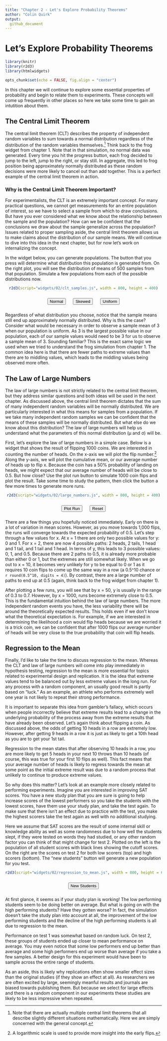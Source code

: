 ```yaml
---
title: "Chapter 2 - Let's Explore Probability Theorems"
author: "Colin Quirk"
output:
  github_document
---
```


# Let's Explore Probability Theorems

```r
library(knitr)
library(r2d3)
library(htmlwidgets)

opts_chunk$set(echo = FALSE, fig.align = "center")
```

In this chapter we will continue to explore some essential properties of probability and begin to relate them to experiments. These concepts will come up frequently in other places so here we take some time to gain an intutition about them.

## The Central Limit Theorem

The central limit theorem (CLT) describes the property of independent random variables to sum towards a normal distribution regardless of the distribution of the random variables themselves.^[Note that there are actually multiple central limit theorems that all describe slightly different situations mathematically. Here we are simply concerned with the general concept.] Think back to the frog widget from chapter 1. Note that in that simulation, no normal data was generated. Every time you hit the progress button, each frog decided to jump to the left, jump to the right, or stay still. In aggregate, this led to frog position being approximately normally distributed as these random decisions were more likely to cancel out than add together. This is a perfect example of the central limit theorem in action.

### Why is the Central Limit Theorem Important?

For experimentalists, the CLT is an extremely important concept. For many practical questions, we cannot get measurements for an entire population of interest, so we have to select a sample from which to draw conclusions. But have you ever considered what we know about the relationship between the sample and the population? How can we be confident that the conclusions we draw about the sample generalize across the population? Issues related to proper sampling aside, the central limit theorem allows us to make claims about the distribution of our sample means. We will continue to dive into this idea in the next chapter, but for now let's work on internalizing the concept. 

In the widget below, you can generate populations. The button that you press will determine what distribution this population is generated from. On the right plot, you will see the distribution of means of 500 samples from that population. Simulate a few populations from each of the possible distributions now.

<center>
```r
r2d3(script="widgets/02/clt_samples.js", width = 800, height = 400)
```

<form>
  <button id='normalDistButton' style='margin: 10px'>Normal</button>
  <button id='skewDistButton' style='margin: 10px'>Skewed</button>
  <button id='unifDistButton' style='margin: 10px'>Uniform</button>
</form>
</center>

Regardless of what distribution you choose, notice that the sample means still end up approximately normally distributed. Why is this the case? Consider what would be necessary in order to observe a sample mean of 3 when our population is uniform. As 3 is the largest possible value in our population, each of our sample values would need to be 3 for us to observe a sample mean of 3. Sounding familiar? This is the exact same logic we used when we tried to understand the frog simulation from chapter 1. The common idea here is that there are fewer paths to extreme values than there are to middling values, which leads to the middling values being observed more often.

## The Law of Large Numbers

The law of large numbers is not strictly related to the central limit theorem, but they address similar questions and both ideas will be used in the next chapter. As discussed above, the central limit theorem dictates that the sum of many independent random variables will be normally distributed. We are particularly interested in what this means for samples from a population. If we take many independent random samples we can be confident that the means of these samples will be normally distributed. But what else do we know about this distribution? The law of large numbers will help us understand what the parameters of this normal distribution (μ and σ) will be.

First, let's explore the law of large numbers in a simple case. Below is a widget that shows the result of flipping 1000 coins. We are interested in counting the number of heads. On the x-axis we will plot the flip number.^[A logarithmic scale is used to provide more insight into the early flips.] Along the y-axis, we will plot the cumulative mean, or our average number of heads up to flip x. Because the coin has a 50% probability of landing on heads, we might expect that our average number of heads will be close to 0.5. But how close? Use the plot run button to simulate 1000 coin flips and plot the result. Take some time to study the pattern, then click the button a few more times to generate more runs.

<center>
```r
r2d3(script="widgets/02/large_numbers.js", width = 800, height = 400)
```

<form>
  <button id='plotButton' style='margin: 10px'>Plot Run</button>
  <button id='resetButton' style='margin: 10px'>Reset</button>
</form>
</center>

There are a few things you hopefully noticed immediately. Early on there is a lot of variation in mean scores. However, as you move towards 1,000 flips, the runs will converge towards the expected probability of 0.5. Let's step through a few values for x. At x = 1 there are only two possible values for y: 0 and 1. For x = 2, there are now 4 possible paths: 2 heads, 2 tails, 1 head and 1 tail, and 1 tail and 1 head. In terms of y, this leads to 3 possible values: 0, 1, and 0.5. Because there are 2 paths to 0.5, it is already more probable than either 0 or 1, but the extremes are still somewhat likely. When we go out to x = 10, it becomes very unlikely for y to be equal to 0 or 1 as it requires 10 coin flips to come up the same way in a row (a 0.5^10 chance or `r round(0.5^10, digits = 4)`). By contrast, there are a large number of paths to end up at 0.5 (again, think back to the frog widget from chapter 1).

After plotting a few runs, you will see that by x = 50, y is usually in the range of 0.3 to 0.7. However, by x = 1000, runs become extremely close to 0.5. This is the fundamental intuition behind the law of large numbers. The more independent random events you have, the less variability there will be around the theoretically expected results. This holds even if we don't know what the theoretical expectation is. For example, if we are interested in determining the likelihood a coin would flip heads because we are worried it is a trick coin, we can be confident that after 1000 flips our average number of heads will be very close to the true probability that coin will flip heads.

## Regression to the Mean

Finally, I'd like to take the time to discuss regression to the mean. Whereas the CLT and law of large numbers will come into play immediately in hypothesis testing, regression to the mean is more essential for topics related to experimental design and replication. It is the idea that extreme values tend to be balanced out by less extreme values in the long run. For any process with a random component, an usually good result is partly based on "luck." As an example, an athlete who performs extremely well one year is not likely to repeat their strong performance.

It is important to separate this idea from gambler's fallacy, which occurs when people incorrectly believe that extreme results lead to a change in the underlying probability of the process away from the extreme results that have already been observed. Let's again think about flipping a coin. As discussed above, the odds of getting 10 heads in a row are extremely low. However, after getting 9 heads in a row it is just as likely to get a 10th head as you are to get your 1st tail.

Regression to the mean states that after observing 10 heads in a row, you are more likely to get 5 heads in your next 10 throws than 10 heads (of course, this was true for your first 10 flips as well). This fact means that your average number of heads is likely to regress towards the mean at some point as the initial extreme result was due to a random process that unlikely to continue to produce extreme values.

So why does this matter? Let's look at an example more closely related to performing experiments. Imagine you are interested in improving SAT scores. You have a new study plan that you are sure is going to help increase scores of the lowest performers so you take the students with the lowest scores, have them use your study plan, and take the test again. To make sure that there isn't an effect due to practice with the test, you make the highest scorers take the test again as well with no additional studying.

Here we assume that SAT scores are the result of some internal skill or knowledge ability as well as some randomness due to how well the students slept, if they were tested on words they had studied, or any other random factor you can think of that might change for test 2. Plotted on the left is the population of all student scores with black lines showing the cutoff scores. On the right are the scores on test 2 for both low scorers (top) and high scorers (bottom). The "new students" button will generate a new population for you test.

<center>
```r
r2d3(script="widgets/02/regression_to_mean.js", width = 800, height = 600)
```

<form>
  <button id='newSampleButton' style='margin: 10px'>New Students</button>
</form>
</center>

At first glance, it seems as if your study plan is working! The low performing students seem to be doing better on average. But what is going on with the high performing students? Have they gotten worse? In fact, the simulation doesn't take the study plan into account at all, the improvement of the low performing students and the decline of the high performing students is all due to regression to the mean.

Performance on test 1 was somewhat based on random luck. On test 2, these groups of students ended up closer to mean performance on average. You may even notice that some low performers end up better than average and some high performers end up worse than average if you take a few samples. A better design for this experiment would have been to sample across the entire range of students.

As an aside, this is likely why replications often show smaller effect sizes than the original studies (if they show an effect at all). As researchers we are often excited by large, seemingly meanful results and journals are biased towards publishing them. But because we select for large effects and there is a random component in our experiments these studies are likely to be less impressive when repeated.
